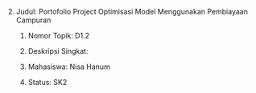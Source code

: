 
2.  Judul: Portofolio Project Optimisasi Model Menggunakan Pembiayaan Campuran

    1.  Nomor Topik: D1.2

    2.  Deskripsi Singkat:

    3.  Mahasiswa: Nisa Hanum

    4.  Status: SK2